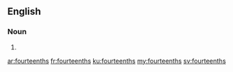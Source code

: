 ==English==

===Noun===
{{head|en|plural}}

# {{plural of|fourteenth|lang=en}}

[[ar:fourteenths]]
[[fr:fourteenths]]
[[ku:fourteenths]]
[[my:fourteenths]]
[[sv:fourteenths]]